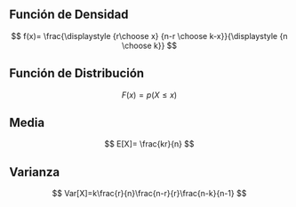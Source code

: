 ## Función de Densidad

$$
f(x)= \frac{\displaystyle {r\choose x} {n-r \choose k-x}}{\displaystyle {n \choose k}}
$$


## Función de Distribución

$$
 F(x) = p(X \le x)
$$

## Media

$$
E[X]= \frac{kr}{n}
$$

## Varianza

$$
Var[X]=k\frac{r}{n}\frac{n-r}{r}\frac{n-k}{n-1}
$$